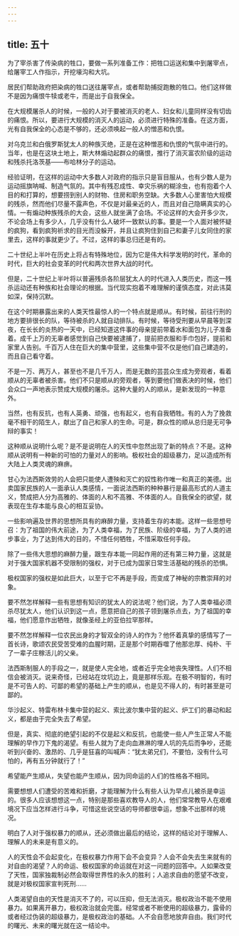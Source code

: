 ```yaml
---
---
---
```

title: 五十
---



为了宰杀害了传染病的牲口，要做一系列准备工作：把牲口运送和集中到屠宰点，给屠宰工人作指示，开挖壕沟和大坑。

居民们帮助政府把染病的牲口送往屠宰点，或者帮助捕捉跑散的牲口。他们这样做不是因为痛恨牛犊或老牛，而是出于自我保全。

在大规模屠杀人的时候，一般的人对于要被消灭的老人、妇女和儿童同样没有切齿的痛恨。所以，要进行大规模的消灭人的运动，必须进行特殊的准备。在这方面，光有自我保全的心态是不够的，还必须唤起一般人的憎恶和仇恨。

对乌克兰和白俄罗斯犹太人的种族灭绝，正是在这种憎恶和仇恨的气氛中进行的。当年，也是在这块土地上，斯大林煽动起群众的痛恨，推行了消灭富农阶级的运动和残杀托洛茨基——布哈林分子的运动。

经验证明，在这样的运动中大多数人对政府的指示只是盲目服从，也有少数人是为运动摇旗呐喊、制造气氛的。其中有残忍成性、幸灾乐祸的糊涂虫，也有抱着个人目的和打算的，想要捞到别人的财物、住房和职务空缺。大多数人心里害怕大规模的残杀，然而他们尽量不露声色，不仅是对最亲近的人，而且对自己隐瞒真实的心情。一有煽动种族残杀的大会，这些人就坐满了会场。不论这样的大会开多少次，不论会场上有多少人，几乎没有什么人破坏一致默认的事。要是一个人面对被怀疑的疯狗，看到疯狗祈求的目光而没躲开，并且让疯狗住到自己和妻子儿女同住的家里去，这样的事就更少了。不过，这样的事总归还是有的。

二十世纪上半叶在历史上将占有特殊地位，因为它是伟大科学发明的时代，革命的时代，巨大的社会变革的时代和两次世界大战的时代。

但是，二十世纪上半叶将以普遍残杀各阶层犹太人的时代进入人类历史，而这一残杀运动还有种族和社会理论的根据。当代现实抱着不难理解的谨慎态度，对此讳莫如深，保持沉默。

在这个时期暴露出来的人类天性最惊人的一个特点就是顺从。有时候，前往行刑的地方要排很长的队，等待被杀的人就自动排队。有时候，等待受刑要从早晨等到深夜，在长长的炎热的一天中，已经知道这件事的母亲提前带着水和面包为儿子准备着。成千上万的无辜者感觉到自己快要被逮捕了，提前把衣服和手巾包好，提前和家里人告别。千百万人住在巨大的集中营里，这些集中营不仅是他们自己建造的，而且自己看守着。

不是一万、两万人，甚至也不是几千万人，而是无数的芸芸众生成为旁观者，看着顺从的无辜者被杀害。他们不只是顺从的旁观者，等到要他们做表决的时候，他们会众口一声地表示赞成大规模的屠杀。这种大量的人的顺从，是新发现的一种意外。

当然，也有反抗，也有人英勇、顽强，也有起义，也有自我牺牲。有的人为了挽救毫不相干的陌生人，献出了自己和家人的生命。可是，群众性的顺从总归是无可争辩的事实！

这种顺从说明什么呢？是不是说明在人的天性中忽然出现了新的特点？不是。这种顺从说明有一种新的可怕的力量对人的影响。极权社会的超级暴力，足以造成所有大陆上人类灵魂的麻痹。

甘心为法西斯效劳的人会把只能使人遭殃和灭亡的奴性称作唯一和真正的美德。出卖国家民族的人一面承认人类感情，一面说法西斯的种种暴行是最高形式的人道主义，赞成把人分为高雅的、体面的人和不高雅、不体面的人。自我保全的欲望，就表现在生存本能与良心的相互妥协。

一些影响遍及世界的思想所具有的麻醉力量，支持着生存的本能。这样一些思想号召：为了祖国的伟大前途，为了人类幸福，为了民族、阶级的幸福，为了人类的进步事业，为了达到伟大的目的，不惜任何牺牲，不惜采取任何手段。

除了一些伟大思想的麻醉力量，跟生存本能一同起作用的还有第三种力量，这就是对于强大国家机器不受限制的强权，对于已成为国家日常生活基础的残杀的恐惧。

极权国家的强权是如此巨大，以至于它不再是手段，而变成了神秘的宗教崇拜的对象。

要不然怎样解释一些有思想有知识的犹太人的说法呢？他们说，为了人类幸福必须杀尽犹太人，他们认识到这一点，愿意把自己的孩子领到屠杀点去，为了祖国的幸福，他们愿意作出牺牲，就像圣经上的亚伯拉罕那样。

要不然怎样解释一位农民出身的才智双全的诗人的作为？他怀着真挚的感情写了一首长诗，歌颂农民受苦受难的血腥时期，正是那个时期吞噬了他那忠厚、纯朴、干了一辈子庄稼活儿的父亲。

法西斯制服人的手段之一，就是使人完全地，或者近乎完全地丧失理性。人们不相信会被消灭。说来奇怪，已经站在坟坑边上，竟是那样乐观。在极不明智的，有时是不可告人的、可鄙的希望的基础上产生的顺从，也是见不得人的，有时甚至是可鄙的。

华沙起义、特雷布林卡集中营的起义、索比波尔集中营的起义、炉工们的暴动和起义，都是由于完全失去了希望。

但是，真实、彻底的绝望引起的不仅是起义和反抗，也能使一些人产生正常人不能理解的早作刀下鬼的渴望。有些人就为了走向血淋淋的埋人坑的先后而争吵，还能听到兴奋的、激昂的、几乎是狂喜的叫喊声：“犹太弟兄们，不要怕，没有什么可怕的，再有五分钟就行了！”

希望能产生顺从，失望也能产生顺从，因为同命运的人们的性格各不相同。

需要想想人们遭受的苦难和折磨，才能理解为什么有些人认为早点儿被杀是幸运的。很多人应该想想这一点，特别是那些喜欢教导人的人，他们常常教导人在艰难境况下应当怎样进行斗争，可惜这些说空话的导师都很幸运，想象不出那样的境况。

明白了人对于强权暴力的顺从，还必须做出最后的结论，这样的结论对于理解人、理解人的未来是有意义的。

人的天性会不会起变化，在极权暴力作用下会不会变异？人会不会失去生来就有的对自由的渴望？人的命运、极权国家的命运就在对这一问题的回答中。人如果改变了天性，国家独裁制必然会取得世界性的永久的胜利；人追求自由的愿望不改变，就是对极权国家宣判死刑……

人类渴望自由的天性是消灭不了的，可以压抑，但无法消灭。极权政治不能不使用暴力。如果离开暴力，极权政治就会完蛋。经常或者不断使用的超级暴力，露骨的或者经过伪装的超级暴力，是极权政治的基础。人不会自愿地放弃自由。我们时代的曙光、未来的曙光就在这一结论中。